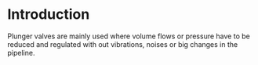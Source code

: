 # Introduction {#intro}

Plunger valves are mainly used where volume flows or pressure have to be reduced and regulated with out vibrations, noises or big changes in the pipeline. 

